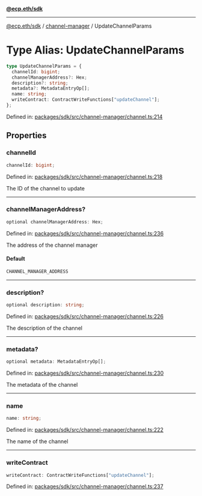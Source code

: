 [**@ecp.eth/sdk**](../../index.mdx)

***

[@ecp.eth/sdk](/sdk-reference/index.mdx) / [channel-manager](/sdk-reference/channel-manager/index.mdx) / UpdateChannelParams

# Type Alias: UpdateChannelParams

```ts
type UpdateChannelParams = {
  channelId: bigint;
  channelManagerAddress?: Hex;
  description?: string;
  metadata?: MetadataEntryOp[];
  name: string;
  writeContract: ContractWriteFunctions["updateChannel"];
};
```

Defined in: [packages/sdk/src/channel-manager/channel.ts:214](https://github.com/ecp-eth/comments-monorepo/blob/main/packages/sdk/src/channel-manager/channel.ts#L214)

## Properties

### channelId

```ts
channelId: bigint;
```

Defined in: [packages/sdk/src/channel-manager/channel.ts:218](https://github.com/ecp-eth/comments-monorepo/blob/main/packages/sdk/src/channel-manager/channel.ts#L218)

The ID of the channel to update

***

### channelManagerAddress?

```ts
optional channelManagerAddress: Hex;
```

Defined in: [packages/sdk/src/channel-manager/channel.ts:236](https://github.com/ecp-eth/comments-monorepo/blob/main/packages/sdk/src/channel-manager/channel.ts#L236)

The address of the channel manager

#### Default

```ts
CHANNEL_MANAGER_ADDRESS
```

***

### description?

```ts
optional description: string;
```

Defined in: [packages/sdk/src/channel-manager/channel.ts:226](https://github.com/ecp-eth/comments-monorepo/blob/main/packages/sdk/src/channel-manager/channel.ts#L226)

The description of the channel

***

### metadata?

```ts
optional metadata: MetadataEntryOp[];
```

Defined in: [packages/sdk/src/channel-manager/channel.ts:230](https://github.com/ecp-eth/comments-monorepo/blob/main/packages/sdk/src/channel-manager/channel.ts#L230)

The metadata of the channel

***

### name

```ts
name: string;
```

Defined in: [packages/sdk/src/channel-manager/channel.ts:222](https://github.com/ecp-eth/comments-monorepo/blob/main/packages/sdk/src/channel-manager/channel.ts#L222)

The name of the channel

***

### writeContract

```ts
writeContract: ContractWriteFunctions["updateChannel"];
```

Defined in: [packages/sdk/src/channel-manager/channel.ts:237](https://github.com/ecp-eth/comments-monorepo/blob/main/packages/sdk/src/channel-manager/channel.ts#L237)
